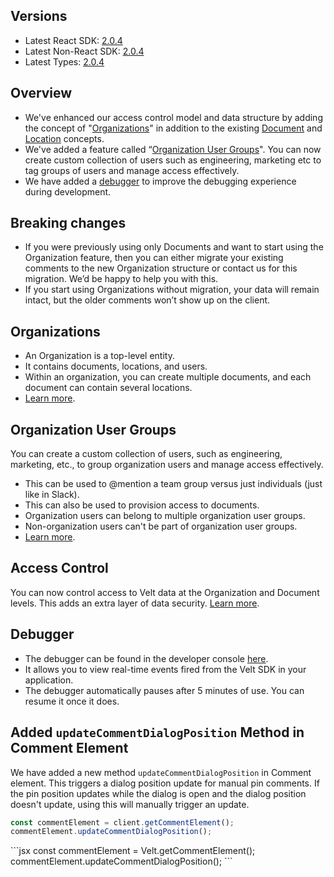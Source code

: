 ## Versions

- Latest React SDK: [2.0.4](https://www.npmjs.com/package/@veltdev/react)
- Latest Non-React SDK: [2.0.4](https://www.npmjs.com/package/@veltdev/client)
- Latest Types: [2.0.4](https://www.npmjs.com/package/@veltdev/types)

## Overview
- We've enhanced our access control model and data structure by adding the concept of "[Organizations](https://docs.velt.dev/key-concepts/overview#organizations)" in addition to the existing [Document](https://docs.velt.dev/key-concepts/overview#documents) and [Location](https://docs.velt.dev/key-concepts/overview#documents) concepts.
- We've added a feature called “[Organization User Groups](https://docs.velt.dev/key-concepts/overview#organization-user-groups)". You can now create custom collection of users such as engineering, marketing etc to tag groups of users and manage access effectively.
- We have added a [debugger](https://console.velt.dev/dashboard/debugger) to improve the debugging experience during development.

## Breaking changes
- If you were previously using only Documents and want to start using the Organization feature, then you can either migrate your existing comments to the new Organization structure or contact us for this migration. We’d be happy to help you with this.
- If you start using Organizations without migration, your data will remain intact, but the older comments won’t show up on the client.

## Organizations
- An Organization is a top-level entity.
- It contains documents, locations, and users.
- Within an organization, you can create multiple documents, and each document can contain several locations.
- [Learn more](/key-concepts/organizations/setup).

## Organization User Groups
You can create a custom collection of users, such as engineering, marketing, etc., to group organization users and manage access effectively.
- This can be used to @mention a team group versus just individuals (just like in Slack).
- This can also be used to provision access to documents.
- Organization users can belong to multiple organization user groups.
- Non-organization users can't be part of organization user groups.
- [Learn more](/key-concepts/users/organization-user-groups).


## Access Control
You can now control access to Velt data at the Organization and Document levels.
This adds an extra layer of data security. [Learn more](/key-concepts/key-concepts#access-control).

## Debugger
- The debugger can be found in the developer console [here](https://console.velt.dev/dashboard/debugger).
- It allows you to view real-time events fired from the Velt SDK in your application.
- The debugger automatically pauses after 5 minutes of use. You can resume it once it does.

## Added `updateCommentDialogPosition` Method in Comment Element
We have added a new method `updateCommentDialogPosition` in Comment element. This triggers a dialog position update for manual pin comments. If the pin position updates while the dialog is open and the dialog position doesn't update, using this will manually trigger an update.
<Tabs>
<Tab title="React / Next.js" >
```jsx
const commentElement = client.getCommentElement();
commentElement.updateCommentDialogPosition();
```
</Tab>
<Tab title="Other Frameworks">
```jsx
const commentElement = Velt.getCommentElement();
commentElement.updateCommentDialogPosition();
```
</Tab>
</Tabs>
